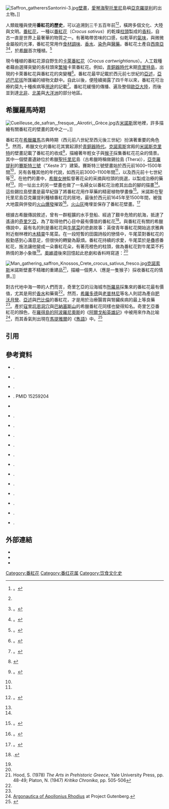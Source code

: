 [[Image:Saffron_gatherersSantorini-3.jpg|thumb]][[壁畫|壁畫]]，[[愛琴海|愛琴海]][[聖托里尼|聖托里尼]]島嶼[[亞克羅提利_(聖托里尼)|亞克羅提利]]的出土物。]]

人類栽種與使用'''番紅花的歷史'''，可以追溯到三千五百年前<ref name="Deo_1">{{Harvnb|Deo|2003|p=1}}。</ref><ref name="Hogan"/>，橫跨多個文化、大陸與文明。[[番紅花|番紅花]]，一種以[[番紅花|番紅花]]（''Crocus sativus''）的乾燥[[雌蕊|柱頭]]製成的[[香料|香料]]，自古一直是世界上最奢華的物質之一。有著略帶苦味的口感，似乾草的[[氣味|氣味]]，與微微金屬般的光澤，番紅花常用作[[調味料|食材調味]]、[[香水|香水]]、[[染料|染色]]與[[藥物|醫藥]]。番紅花土產自[[西南亞|西南亞]]<ref name="Grigg_287">{{Harvnb|Grigg|1974|p=287}}。</ref><ref name="Hill_272">{{Harvnb|Hill|2001|p=272}}。</ref>，於[[希臘|希臘]]首次種植。<ref name="McGee_422">{{Harvnb|McGee|2004|p=422}}。</ref>

現今種植的番紅花源自野生的[[卡萊番紅花|卡萊番紅花]]（''Crocus cartwrightianus''）。人工栽種者藉由選擇突變的長柱頭來[[植物育種|繁殖]]卡萊番紅花。例如，[[青銅器時代|青銅器時代]]末期[[克里特島|克里特島]]，出現的卡萊番紅花與番紅花的突變種<ref name="Goyns_1">{{Harvnb|Goyns|1999|p=1}}。</ref>。番紅花最早記載於西元前七世紀的[[亞述|亞述]]，[[亞述巴尼拔|亞述巴尼拔]]所匯編的植物文獻中。自此以後，便陸續揭露了四千年以來，番紅花可治療約莫九十種疾病等[[番紅花貿易和用途|用途]]的記載<ref name="Honan">{{Harvnb|Honan|2004}}。</ref>。番紅花緩慢的傳播、遍及整個[[歐亞大陸|歐亞大陸]]，而後並到達[[北非|北非]]、[[北美|北美]]與[[大洋洲|大洋洲]]的部分地區。

== 希臘羅馬時期 ==

[[Image:Cueilleuse_de_safran,_fresque,_Akrotiri,_Grèce.jpg|thumb]]古[[米諾斯文明|米諾斯]]居地裡，許多描繪有關番紅花的壁畫的其中之一。]]

番紅花在[[希臘羅馬|希臘羅馬]]古典時期（西元前八世紀至西元後三世紀）扮演著重要的角色<ref name = "Willard_41">{{Harvnb|William|2001|p=41}}</ref>。然而，希臘文化的番紅花其實起源於[[青銅器時代|青銅器時代]]。[[克諾索斯|克諾索斯]]宮殿的[[米諾斯文明|米諾斯]][[克里特島|克里特]]的壁畫記載了番紅花的收成<ref name="Hogan">{{Harvnb|Hogan|2007|p=3}}。</ref>，描繪著年輕女子與[[猴子|猴子]]採集番紅花花朵的情景。其中一個壁畫遺跡位於希臘[[聖托里尼|聖托里尼]]島（古希臘時稱做錫拉島 (Thera)），[[亞克羅提利_(聖托里尼)|亞克羅提利]]的[[賽斯特三號|賽斯特三號]]（"Xeste 3"）建築。賽斯特三號壁畫始於西元前1600–1500年間<ref name = "Honan" />，另有各種其他的年代說，如西元前3000–1100年間<ref name = "Ferrence"/>，以及西元前十七世紀等<ref name="Dalby_2002_124">{{Harvnb|Dalby|2002|p=124}}。</ref>。在他們的畫中，[[希臘神話|希臘女神]]監督著花朵的采摘與柱頭的挑選，以製成治療的藥材<ref name = "Ferrence"/>。同一址出土的另一壁畫也做了一名婦女以番紅花治癒其出血的腳的描畫<ref name="Honan"/>。這些錫拉島壁畫是最早紀錄了將番紅花用作草藥的精密植物學畫像<ref name="Ferrence">{{Harvnb|Ferrence|2004}}。</ref>。米諾斯在聖托里尼島亞克羅提利種植番紅花的居地，最後於西元前1645年至1500年間，被強大地震與併發的[[米諾斯火山爆發|火山爆發]]摧毀<ref name="Willard_37">{{Harvnb|Willard|2001|p=37}}。</ref>。[[火山灰|火山灰]]掩埋並保存了番紅花壁畫。<ref name="Willard_37-38">{{Harvnb|Willard|2001|pp=37–38}}。</ref>

根據古希臘傳說敘述，曾有一群粗獷的水手登船、經過了艱辛危險的航海，抵達了遙遠的[[奇里乞亞|奇里乞亞]]，為了取得他們心目中最有價值的番紅花<ref name="Willard_2-3">{{Harvnb|Willard|2001|pp=2–3}}.</ref>。與番紅花有關的希臘傳說中，最有名的則是番紅花與[[菝葜|牛尾菜]]的悲劇故事：英俊青年番紅花開始追求雅典附近樹林裡的[[寧芙|木精靈]]牛尾菜。在一段短暫的田園詩般的戀情中，牛尾菜對番紅花的殷勤感到心滿意足，但很快的轉變為厭煩。番紅花持續的求愛，牛尾菜於是蠱惑番紅花，施法讓他變成一朵番紅花朵，有著亮橙色的柱頭，做為番紅花對牛尾菜不朽熱情的渺小象徵<ref name = "Willard_2-3"/>。[[奧維德|奧維德]]後來回憶起此悲劇和香料時寫道：<ref name = "Willard_1"/>

[[Image:Man_gathering_saffron_Knossos_Crete_crocus_sativus_fresco.jpg|thumb]][[克諾索斯|克諾索斯]]米諾斯壁畫不精確的重建品<ref>Hood, S. (1978) ''The Arts in Prehistoric Greece'', Yale University Press, pp. 48-49; Platon, N. (1947) ''Kritika Chronika'', pp. 505-506</ref>，描繪一個男人（應是一隻猴子）採收番紅花的情景。]]

:{{quote|width=300px|"Crocus and Smilax may be turn'd to flow'rs,<br />And the Curetes spring from bounteous show'rs<br />I pass a hundred legends stale, as these,<br />And with sweet novelty your taste to please"<br />     — 奧維德，《[[變形記|變形記]]》<ref name="Willard_1">{{Harvnb|Willard|2001|p=1}}.</ref>}}

對古代地中海一帶的人們而言，奇里乞亞的沿海城市[[所羅易|所羅易]]採集來的番紅花最有價值，尤其是用於[[香水|香水]]和藥膏<ref name = "Willard_41"/>。然而，[[希羅多德|希羅多德]]與[[老普林尼|老普林尼]]等名人則認為產自[[肥沃月彎|肥沃月彎]]、[[亞述|亞述]]與[[巴比倫|巴比倫]]的番紅花，才是用於治療腸胃與腎臟疾病的最上等良藥<ref name = "Willard_41"/>。產於[[寇里坑恩洞穴|寇里坑恩洞穴]]與[[巴納塞斯山|巴納塞斯山]]的希臘番紅花同樣也變得知名。奇里乞亞番紅花的顏色，在[[羅得島的阿波羅尼奧斯|羅得島的阿波羅尼奧斯]]的《[[阿爾戈船英雄記|阿爾戈船英雄記]]》中被用來作為比喻<ref>[http://www.gutenberg.org/dirs/etext97/1argn10.txt Argonautica of Apollonius Rhodius] {{Wayback|url=http://www.gutenberg.org/dirs/etext97/1argn10.txt |date=20080709043938 }} at Project Gutenberg.</ref>，而其香氣則出現在[[馬提雅爾|馬提雅爾]]的《[[雋語|雋語]]》中。<ref>{{cite web|url=http://books.google.com/books?id=gl5T47CvuDsC&dq=crocus+and+(korykian%7Ccorycian%7Ckorikian)&source=gbs_summary_s&cad=0|title=Ancient Rome in so many words|author=Christopher Francese|year=2007|page=162}}</ref>

== 引用 ==

{{Reflist|2}}

== 參考資料 ==
{{col-begin}} 
{{col-2}}
<div class="references-small">
* {{Harvard reference
 | Surname1=Dalby
 | Given1=A
 | Year=2002
 | Title=危險滋味：香料的故事<!-- Dangerous Tastes: The Story of Spices -->
 | Publisher=加州大學出版社
 | Isbn=0520236742
 | URL=http://books.google.com/books?ie=UTF-8&hl=en&id=7IHcZ21dyjwC
 | accessdate=2006年1月10日
 }} {{Wayback|url=http://books.google.com/books?ie=UTF-8&hl=en&id=7IHcZ21dyjwC |date=20110722052033 }}.
* {{Harvard reference
 | Surname1=Dalby
 | Given1=A
 | Year=2003
 | Title=遠古世界食物完全攻略<!-- Food in the Ancient World from A to Z -->
 | Publisher=Routledge (UK)
 | ID=ISBN 0-415-23259-7
}}.
* {{Harvard reference
 | Surname1=Deo
 | Given1=B
 | Year=2003
 | Title=種植番紅花 – 世上最昂貴的香料<!-- Growing Saffron – The World's Most Expensive Spice -->
 | Journal=農作 & 食物研究 (紐西蘭農作 & 食物研究學會)<!-- Crop & Food Research (New Zealand Institute for Crop & Food Research) -->
 | Issue=20
 | URL=http://www.crop.cri.nz/home/products-services/publications/broadsheets/020Saffron.pdf
 | accessdate=2006年1月10日
 }} {{Wayback|url=http://www.crop.cri.nz/home/products-services/publications/broadsheets/020Saffron.pdf |date=20051227004245 }}.
* {{Harvard reference
 | Surname1=Ferrence
 | Given1=SC
 | Year=2004
 | Title=番紅花療法與錫拉島女神<!-- Therapy with saffron and the Goddess at Thera -->
 | Journal=生物與醫學觀點<!-- Perspectives in Biology and Medicine -->
 | Volume=47
 | Issue=2
}}. PMID 15259204
* {{Harvard reference
 | Surname1=Fotedar
 | Given1=S
 | Year=1998–1999
 | Title=印度文化遺產 – 喀什米爾梵學家的貢獻<!-- Cultural Heritage of India – Kashmiri Pandit Contribution -->
 | Journal=Vitasta (Kashmir Sabha)
 | Volume=XXXII
 | Issue=1}}
* {{Harvard reference
 | Surname1=Goyns
 | Given1=MH
 | Year=1999
 | Title=番紅花<!-- Saffron -->
 | Publisher=Taylor & Francis
 | ID=ISBN 90-5702-394-6
 | URL=http://books.google.com/books?ie=UTF-8&hl=en&id=l-QJaUp31T4C
 | accessdate=2006年1月10日
 }} {{Wayback|url=http://books.google.com/books?ie=UTF-8&hl=en&id=l-QJaUp31T4C |date=20110722052022 }}.
* {{Harvard reference
 | Surname1=Grigg
 | Given1=DB
 | Year=1974 
 | Title=世界農業系統<!-- The Agricultural Systems of the World -->
 | Publisher=劍橋大學出版社
 | ID=ISBN 0-521-09843-2
 | accessdate=2006年1月10日
}}.
* {{Harvard reference
 | Surname1=Hill 
 | Given1=T
 | Year=2004
 | Title=當代藥草與香料百科學書：世界廚房的調味<!-- The Contemporary Encyclopedia of Herbs and Spices: Seasonings for the Global Kitchen -->
 | Publisher=Wiley
 | ID=ISBN 0-471-21423-X
}}.
* {{Harvard reference
 | Surname1=Hogan
 | Given1=C.Michael
 | Year=2007
 | Title=克諾索斯野外記錄<!-- Knossos fieldnotes -->
 | Publisher=當代古物研究家<!-- The Modern Antiquarian -->
 | ID=
 | URL=http://www.themodernantiquarian.com/site/10854/knossos.html#fieldnotes
 | accessdate=2008年4月10日
 }} {{Wayback|url=http://www.themodernantiquarian.com/site/10854/knossos.html#fieldnotes |date=20180711201424 }}.
</div>
{{col-2}}
<div class="references-small">
* {{Harvard reference
 | Surname1=Honan
 | Given1=WH
 | Year=2004
 | Title=研究員改寫醫藥歷史的第一章<!-- Researchers Rewrite First Chapter for the History of Medicine -->
 | Journal=紐約時報<!-- The New York Times -->
 | URL=http://www.nytimes.com/2004/03/02/science/02MEDI.html?ex=1393563600&en=c3177ebac2572d43&ei=5007&partner=USERLAND
 | accessdate=2006年1月10日
 }} {{Wayback|url=http://www.nytimes.com/2004/03/02/science/02MEDI.html?ex=1393563600&en=c3177ebac2572d43&ei=5007&partner=USERLAND |date=20071012161434 }}.
* {{Harvard reference
 | Surname1=Humphries
 | Given1=J
 | Year=1998
 | Title=不可或缺的番紅花指南<!-- The Essential Saffron Companion -->
 | Publisher=Ten Speed Press
 | ID=ISBN 1-58008-024-3
}}.
* {{Harvard reference
 | Surname1=Lak
 | Given1=D
 | Year=1998b
 | Title=摘採喀什米爾的番紅花<!-- Gathering Kashmir's Saffron -->
 | Journal=BBC News
 | URL=http://news.bbc.co.uk/1/hi/programmes/from_our_own_correspondent/213043.stm
 | accessdate=2006年1月10日
 }} {{Wayback|url=http://news.bbc.co.uk/1/hi/programmes/from_our_own_correspondent/213043.stm |date=20090107085304 }}.
* {{Harvard reference
 | Surname1=McGee
 | Given1=H
 | Year=2004
 | Title=食物與烹飪：廚房裡的科學與知識<!-- On Food and Cooking: The Science and Lore of the Kitchen -->
 | Publisher=Scribner
 | ID=ISBN 0-684-80001-2
 | URL=http://books.google.com/books?ie=UTF-8&hl=en&id=iX05JaZXRz0C
 | accessdate=2006年1月10日
 }} {{Wayback|url=http://books.google.com/books?ie=UTF-8&hl=en&id=iX05JaZXRz0C |date=20110722044732 }}.
* {{Harvard reference
 | Surname1=Parker
 | Given1=Rowland
 | Year=1976
 | Title=潮流<!-- The Common Stream -->
 | Publisher=Paladin
 | ID=ISBN 0-586-08253-0
 | URL=
 | accessdate=
}}.
* {{Harvard reference
 | Surname1=Pearce
 | Given1=F
 | Year=2005
 | Title=恢復飽受戰爭蹂躪的農田的生產力<!-- Returning war-torn farmland to productivity -->
 | Journal=New Scientist
 | URL=http://environment.newscientist.com/article/mg18524831.000.html
 | accessdate=2006年1月10日
 }} {{Wayback|url=http://environment.newscientist.com/article/mg18524831.000.html |date=20080922160059 }}.
* {{Harvard reference
 | Author=Tarvand Saffron
 | Surname1=Tarvand
 | Year=2005
 | Title=什麼是番紅花？<!-- What is Saffron? -->
 | Journal=Tarvand Saffron Company
 | URL=http://www.tarvandsaffron.com/saffron.htm
 | accessdate=2006年1月10日
 }} {{Wayback|url=http://www.tarvandsaffron.com/saffron.htm |date=20070923032012 }}.
* {{Harvard reference
 | Last1=Willard
 | Given1=P
 | Year=2001
 | Title=番紅花的秘密：世上最誘惑人心之香料的浪蕩生涯<!-- Secrets of Saffron: The Vagabond Life of the World's Most Seductive Spice -->
 | Publisher=Beacon Press
 | ID=ISBN 0-8070-5008-3
 | URL=http://books.google.com/books?ie=UTF-8&hl=en&id=WsUaFT7l3QsC
 | accessdate=2006年1月10日
 }} {{Wayback|url=http://books.google.com/books?ie=UTF-8&hl=en&id=WsUaFT7l3QsC |date=20110722052027 }}.
</div>
{{col-end}}

== 外部連結 ==
{{commons|Crocus sativus|番紅花}}
* {{cite web | title=解開中世紀畫家與彩飾書稿人之謎 | work=寶石與金 | url=http://www.lapisandgold.com/almanac.htm | accessdate=2005-12-12 | archive-date=2005-12-20 | archive-url=https://web.archive.org/web/20051220085029/http://www.lapisandgold.com/almanac.htm | dead-url=no }}
* {{cite web|title=深入了解喀什米爾番紅花 |work=番紅花專家 |url=http://www.saffronspecialist.co.uk/Information/AboutSaffron/KashmiriHistory.htm |archiveurl=https://web.archive.org/web/20070321203602/http://www.saffronspecialist.co.uk/Information/AboutSaffron/KashmiriHistory.htm |archivedate=2007-03-21 |accessdate=2005-12-12 |deadurl=yes }}
* {{cite web|title=番紅花大全 |work=番紅花專家 |url=http://www.saffronspecialist.co.uk/Information/Saffron_A-Z/A.htm |archiveurl=https://web.archive.org/web/20070429054418/http://www.saffronspecialist.co.uk/Information/Saffron_A-Z/A.htm |archivedate=2007-04-29 |accessdate=2005-12-14 |deadurl=yes }}

[[Category:番紅花|Category:番紅花]]
[[Category:番红花属|Category:番红花属]]
[[Category:饮食文化史|Category:饮食文化史]]